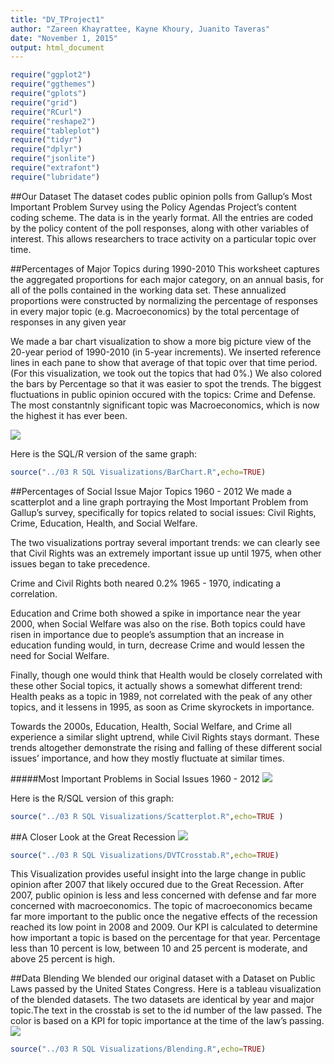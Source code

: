 ```yaml
---
title: "DV_TProject1"
author: "Zareen Khayrattee, Kayne Khoury, Juanito Taveras"
date: "November 1, 2015"
output: html_document
---
```

```r
require("ggplot2")
require("ggthemes")
require("gplots")
require("grid")
require("RCurl")
require("reshape2")
require("tableplot")
require("tidyr")
require("dplyr")
require("jsonlite")
require("extrafont")
require("lubridate")
```

##Our Dataset
The dataset codes public opinion polls from Gallup's Most Important Problem Survey using the Policy Agendas Project's content coding scheme. The data is in the yearly format. All the entries are coded by the policy content of the poll responses, along with other variables of interest. This allows researchers to trace activity on a particular topic over time.

##Percentages of Major Topics during 1990-2010
This worksheet captures the aggregated proportions for each major category, on an
annual basis, for all of the polls contained in the working data set. These annualized proportions were constructed by normalizing the percentage of responses in every major topic (e.g. Macroeconomics) by the total percentage of responses in any given year

We made a bar chart visualization to show a more big picture view of the 20-year period of 1990-2010 (in 5-year increments). We inserted reference lines in each pane to show that average of that topic over that time period. (For this visualization, we took out the topics that had 0%.) We also colored the bars by Percentage so that it was easier to spot the trends. The biggest fluctuations in public opinion occured with the topics: Crime and Defense. The most constantnly significant topic was Macroeconomics, which is now the highest it has ever been.

![](../02 Tableau/BarChart.jpg)

Here is the SQL/R version of the same graph:

```r
source("../03 R SQL Visualizations/BarChart.R",echo=TRUE)
```


##Percentages of Social Issue Major Topics 1960 - 2012
We made a scatterplot and a line graph portraying the Most Important Problem from Gallup's survey, specifically for topics related to social issues: Civil Rights, Crime, Education, Health, and Social Welfare.

The two visualizations portray several important trends: we can clearly see that Civil Rights was an extremely important issue up until 1975, when other issues began to take precedence.

Crime and Civil Rights both neared 0.2% 1965 - 1970, indicating a correlation. 

Education and Crime both showed a spike in importance near the year 2000, when Social Welfare was also on the rise. Both topics could have risen in importance due to people's assumption that an increase in education funding would, in turn, decrease Crime and would lessen the need for Social Welfare.

Finally, though one would think that Health would be closely correlated with these other Social topics, it actually shows a somewhat different trend: Health peaks as a topic in 1989, not correlated with the peak of any other topics, and it lessens in 1995, as soon as Crime skyrockets in importance. 

Towards the 2000s, Education, Health, Social Welfare, and Crime all experience a similar slight uptrend, while Civil Rights stays dormant. These trends altogether demonstrate the rising and falling of these different social issues' importance, and how they mostly fluctuate at similar times.

#####Most Important Problems in Social Issues 1960 - 2012
![](../02 Tableau/Scatterplot.jpg)

Here is the R/SQL version of this graph:
```r
source("../03 R SQL Visualizations/Scatterplot.R",echo=TRUE )
```

##A Closer Look at the Great Recession
![](../02 Tableau/CrossTab.jpg)
```r
source("../03 R SQL Visualizations/DVTCrosstab.R",echo=TRUE)
```

This Visualization provides useful insight into the large change in public opinion after 2007 that likely occured due to the Great Recession. After 2007, public opinion is less and less concerned with defense and far more concerned with macroeconomics. The topic of macroeconomics became far more important to the public once the negative effects of the recession reached its low point in 2008 and 2009. Our KPI is calculated to determine how important a topic is based on the percentage for that year. Percentage less than 10 percent is low, between 10 and 25 percent is moderate, and above 25 percent is high.

##Data Blending
We blended our original dataset with a Dataset on Public Laws passed by the United States Congress. Here is a tableau visualization of the blended datasets. The two datasets are identical by year and major topic.The text in the crosstab is set to the id number of the law passed. The color is based on a KPI for topic importance at the time of the law's passing.
![](../02 Tableau/DataBlending1.jpg)
```r
source("../03 R SQL Visualizations/Blending.R",echo=TRUE)
```
